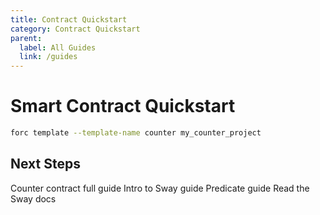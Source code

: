 ```yaml
---
title: Contract Quickstart
category: Contract Quickstart
parent:
  label: All Guides
  link: /guides
---
```


# Smart Contract Quickstart

```sh
forc template --template-name counter my_counter_project
```

## Next Steps

Counter contract full guide
Intro to Sway guide
Predicate guide
Read the Sway docs